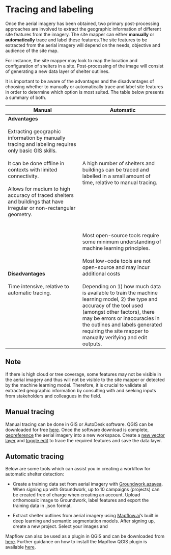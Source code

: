 # Tracing and labeling

Once the aerial imagery has been obtained, two primary post-processing approaches are involved to extract the geographic information of different site features from the imagery. The site mapper can either **manually** or **automatically** trace and label these features.The site features to be extracted from the aerial imagery will depend on the needs, objective and audience of the site map. 

For instance, the site mapper may look to map the location and configuration of shelters in a site. Post-processing of the image will consist of generating a new data layer of shelter outlines.

It is important to be aware of the advantages and the disadvantages of choosing whether to manually or automatically trace and label site features in order to determine which option is most suited. The table below presents a summary of both.

| Manual | Automatic|
|-------|--------|
| **Advantages** <br><br> Extracting geographic information by manually tracing and labeling requires only basic GIS skills. <br><br> It can be done offline in contexts with limited connectivity. <br><br> Allows for medium to high accuracy of traced shelters and buildings that have irregular or non-rectangular geometry. | <br><br> A high number of shelters and buildings can be traced and labelled in a small amount of time, relative to manual tracing.|
|**Disadvantages** <br><br> Time intensive, relative to automatic tracing. | <br><br> Most open-source tools require some minimum understanding of machine learning principles. <br><br> Most low-code tools are not open-source and may incur additional costs <br><br> Depending on 1) how much data is available to train the machine learning model, 2) the type and accuracy of the tool used (amongst other factors), there may be errors or inaccuracies in the outlines and labels generated requiring the site mapper to manually verifying and edit outputs.|

::: callout-note
# Note

If there is high cloud or tree coverage, some features may not be visible in the aerial imagery and thus will not be visible to the site mapper or detected by the machine learning model. Therefore, it is crucial to validate all extracted geographic information by consulting with and seeking inputs from stakeholders and colleagues in the field.
:::

## Manual tracing

Manual tracing can be done in GIS or AutoDesk software. QGIS can be downloaded for free [here](https://www.qgis.org/en/site/forusers/download.html). Once the software download is complete, [georeference](https://www.qgistutorials.com/en/docs/3/advanced_georeferencing.html) the aerial imagery into a new workspace. Create a [new vector layer](https://docs.qgis.org/3.22/en/docs/training_manual/create_vector_data/create_new_vector.html#:~:text=Open%20QGIS%20and%20create%20a,to%20define%20a%20new%20layer.) and [toggle edit](https://docs.qgis.org/2.8/en/docs/user_manual/working_with_vector/editing_geometry_attributes.html#digitizing-an-existing-layer) to trace the required features and save the data layer. 

## Automatic tracing

Below are some tools which can assist you in creating a workflow for automatic shelter detection: 

- Create a training data set from aerial imagery with [Groundwork.azavea](https://groundwork.azavea.com/). When signing up with Groundwork, up to 10 campaigns (projects) can be created free of charge when creating an account. Upload orthomosaic image to Groundwork, label features and export the training data in .json format. 

- Extract shelter outlines from aerial imagery using [Mapflow.ai](https://mapflow.ai/)'s built in deep learning and semantic segmentation models. After signing up, create a new project. Select your images and 

Mapflow can also be used as a plugin in QGIS and can be downloaded from [here](https://plugins.qgis.org/plugins/mapflow/). Further guidance on how to install the Mapflow QGIS plugin is available [here](https://docs.mapflow.ai/api/qgis_mapflow#user-interface). 
